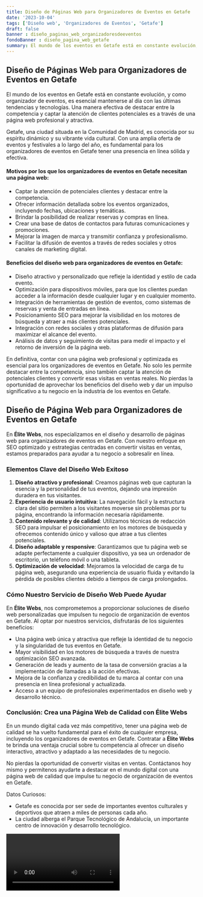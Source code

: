 ```yaml
---
title: Diseño de Páginas Web para Organizadores de Eventos en Getafe
date: '2023-10-04'
tags: ['Diseño web', 'Organizadores de Eventos', 'Getafe']
draft: false
banner : diseño_paginas_web_organizadoresdeeventos
fondoBanner : diseño_pagina_web_getafe
summary: El mundo de los eventos en Getafe está en constante evolución, y como organizador de eventos, es esencial mantenerse al día con las últimas tendencias y tecnologías. Una manera efectiva de destacar entre la competencia y captar la atención de clientes potenciales es a través de una página web profesional y atractiva.
---
```


## **Diseño de Páginas Web para Organizadores de Eventos en Getafe**

El mundo de los eventos en Getafe está en constante evolución, y como organizador de eventos, es esencial mantenerse al día con las últimas tendencias y tecnologías. Una manera efectiva de destacar entre la competencia y captar la atención de clientes potenciales es a través de una página web profesional y atractiva.

Getafe, una ciudad situada en la Comunidad de Madrid, es conocida por su espíritu dinámico y su vibrante vida cultural. Con una amplia oferta de eventos y festivales a lo largo del año, es fundamental para los organizadores de eventos en Getafe tener una presencia en línea sólida y efectiva.

#### **Motivos por los que los organizadores de eventos en Getafe necesitan una página web:**

- Captar la atención de potenciales clientes y destacar entre la competencia.
- Ofrecer información detallada sobre los eventos organizados, incluyendo fechas, ubicaciones y temáticas.
- Brindar la posibilidad de realizar reservas y compras en línea.
- Crear una base de datos de contactos para futuras comunicaciones y promociones.
- Mejorar la imagen de marca y transmitir confianza y profesionalismo.
- Facilitar la difusión de eventos a través de redes sociales y otros canales de marketing digital.

#### **Beneficios del diseño web para organizadores de eventos en Getafe:**

- Diseño atractivo y personalizado que refleje la identidad y estilo de cada evento.
- Optimización para dispositivos móviles, para que los clientes puedan acceder a la información desde cualquier lugar y en cualquier momento.
- Integración de herramientas de gestión de eventos, como sistemas de reservas y venta de entradas en línea.
- Posicionamiento SEO para mejorar la visibilidad en los motores de búsqueda y atraer a más clientes potenciales.
- Integración con redes sociales y otras plataformas de difusión para maximizar el alcance del evento.
- Análisis de datos y seguimiento de visitas para medir el impacto y el retorno de inversión de la página web.

En definitiva, contar con una página web profesional y optimizada es esencial para los organizadores de eventos en Getafe. No solo les permite destacar entre la competencia, sino también captar la atención de potenciales clientes y convertir esas visitas en ventas reales. No pierdas la oportunidad de aprovechar los beneficios del diseño web y dar un impulso significativo a tu negocio en la industria de los eventos en Getafe.

<GifSeo />

<Cta />

## Diseño de Página Web para Organizadores de Eventos en Getafe

En **Élite Webs**, nos especializamos en el diseño y desarrollo de páginas web para organizadores de eventos en Getafe. Con nuestro enfoque en SEO optimizado y estrategias centradas en convertir visitas en ventas, estamos preparados para ayudar a tu negocio a sobresalir en línea.

### Elementos Clave del Diseño Web Exitoso

1. **Diseño atractivo y profesional**: Creamos páginas web que capturan la esencia y la personalidad de tus eventos, dejando una impresión duradera en tus visitantes.
2. **Experiencia de usuario intuitiva**: La navegación fácil y la estructura clara del sitio permiten a los visitantes moverse sin problemas por tu página, encontrando la información necesaria rápidamente.
3. **Contenido relevante y de calidad**: Utilizamos técnicas de redacción SEO para impulsar el posicionamiento en los motores de búsqueda y ofrecemos contenido único y valioso que atrae a tus clientes potenciales.
4. **Diseño adaptable y responsive**: Garantizamos que tu página web se adapte perfectamente a cualquier dispositivo, ya sea un ordenador de escritorio, un teléfono móvil o una tableta.
5. **Optimización de velocidad**: Mejoramos la velocidad de carga de tu página web, asegurando una experiencia de usuario fluida y evitando la pérdida de posibles clientes debido a tiempos de carga prolongados.

### Cómo Nuestro Servicio de Diseño Web Puede Ayudar

En **Élite Webs**, nos comprometemos a proporcionar soluciones de diseño web personalizadas que impulsen tu negocio de organización de eventos en Getafe. Al optar por nuestros servicios, disfrutarás de los siguientes beneficios:

- Una página web única y atractiva que refleje la identidad de tu negocio y la singularidad de tus eventos en Getafe.
- Mayor visibilidad en los motores de búsqueda a través de nuestra optimización SEO avanzada.
- Generación de leads y aumento de la tasa de conversión gracias a la implementación de llamadas a la acción efectivas.
- Mejora de la confianza y credibilidad de tu marca al contar con una presencia en línea profesional y actualizada.
- Acceso a un equipo de profesionales experimentados en diseño web y desarrollo técnico.

### Conclusión: Crea una Página Web de Calidad con Élite Webs

En un mundo digital cada vez más competitivo, tener una página web de calidad se ha vuelto fundamental para el éxito de cualquier empresa, incluyendo los organizadores de eventos en Getafe. Contratar a **Élite Webs** te brinda una ventaja crucial sobre tu competencia al ofrecer un diseño interactivo, atractivo y adaptado a las necesidades de tu negocio.

No pierdas la oportunidad de convertir visitas en ventas. Contáctanos hoy mismo y permítenos ayudarte a destacar en el mundo digital con una página web de calidad que impulse tu negocio de organización de eventos en Getafe.

Datos Curiosos:
- Getafe es conocida por ser sede de importantes eventos culturales y deportivos que atraen a miles de personas cada año.
- La ciudad alberga el Parque Tecnológico de Andalucía, un importante centro de innovación y desarrollo tecnológico.

<Video />

<CtaBot job='Organizadores de Eventos' city='Getafe'/>

<Gmaps query='Getafe+españa+maps' />